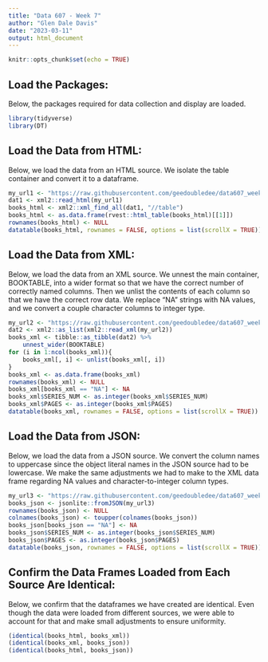 ---
title: "Data 607 - Week 7"
author: "Glen Dale Davis"
date: "2023-03-11"
output: html_document
---

```{r setup, include=FALSE}
knitr::opts_chunk$set(echo = TRUE)
```

## Load the Packages:

Below, the packages required for data collection and display are loaded.  

```{r packages, message = FALSE, warning = FALSE}
library(tidyverse)
library(DT)

```

## Load the Data from HTML:

Below, we load the data from an HTML source. We isolate the table container and convert it to a dataframe. 

```{r data_html}
my_url1 <- "https://raw.githubusercontent.com/geedoubledee/data607_week7/main/data607_week7_books.html"
dat1 <- xml2::read_html(my_url1)
books_html <- xml2::xml_find_all(dat1, "//table")
books_html <- as.data.frame(rvest::html_table(books_html)[[1]])
rownames(books_html) <- NULL
datatable(books_html, rownames = FALSE, options = list(scrollX = TRUE))

```

## Load the Data from XML:

Below, we load the data from an XML source. We unnest the main container, BOOKTABLE, into a wider format so that we have the correct number of correctly named columns. Then we unlist the contents of each column so that we have the correct row data. We replace "NA" strings with NA values, and we convert a couple character columns to integer type.

```{r data_xml}
my_url2 <- "https://raw.githubusercontent.com/geedoubledee/data607_week7/main/data607_week7_books.xml"
dat2 <- xml2::as_list(xml2::read_xml(my_url2))
books_xml <- tibble::as_tibble(dat2) %>%
    unnest_wider(BOOKTABLE)
for (i in 1:ncol(books_xml)){
    books_xml[, i] <- unlist(books_xml[, i])
}
books_xml <- as.data.frame(books_xml)
rownames(books_xml) <- NULL
books_xml[books_xml == "NA"] <- NA
books_xml$SERIES_NUM <- as.integer(books_xml$SERIES_NUM)
books_xml$PAGES <- as.integer(books_xml$PAGES)
datatable(books_xml, rownames = FALSE, options = list(scrollX = TRUE))

```

## Load the Data from JSON:

Below, we load the data from a JSON source. We convert the column names to uppercase since the object literal names in the JSON source had to be lowercase. We make the same adjustments we had to make to the XML data frame regarding NA values and character-to-integer column types. 

```{r data_json}

my_url3 <- "https://raw.githubusercontent.com/geedoubledee/data607_week7/main/data607_week7_books.json"
books_json <- jsonlite::fromJSON(my_url3)
rownames(books_json) <- NULL
colnames(books_json) <- toupper(colnames(books_json))
books_json[books_json == "NA"] <- NA
books_json$SERIES_NUM <- as.integer(books_json$SERIES_NUM)
books_json$PAGES <- as.integer(books_json$PAGES)
datatable(books_json, rownames = FALSE, options = list(scrollX = TRUE))

```

## Confirm the Data Frames Loaded from Each Source Are Identical:

Below, we confirm that the dataframes we have created are identical. Even though the data were loaded from different sources, we were able to account for that and make small adjustments to ensure uniformity.

```{r identical}

(identical(books_html, books_xml))
(identical(books_xml, books_json))
(identical(books_html, books_json))

```
